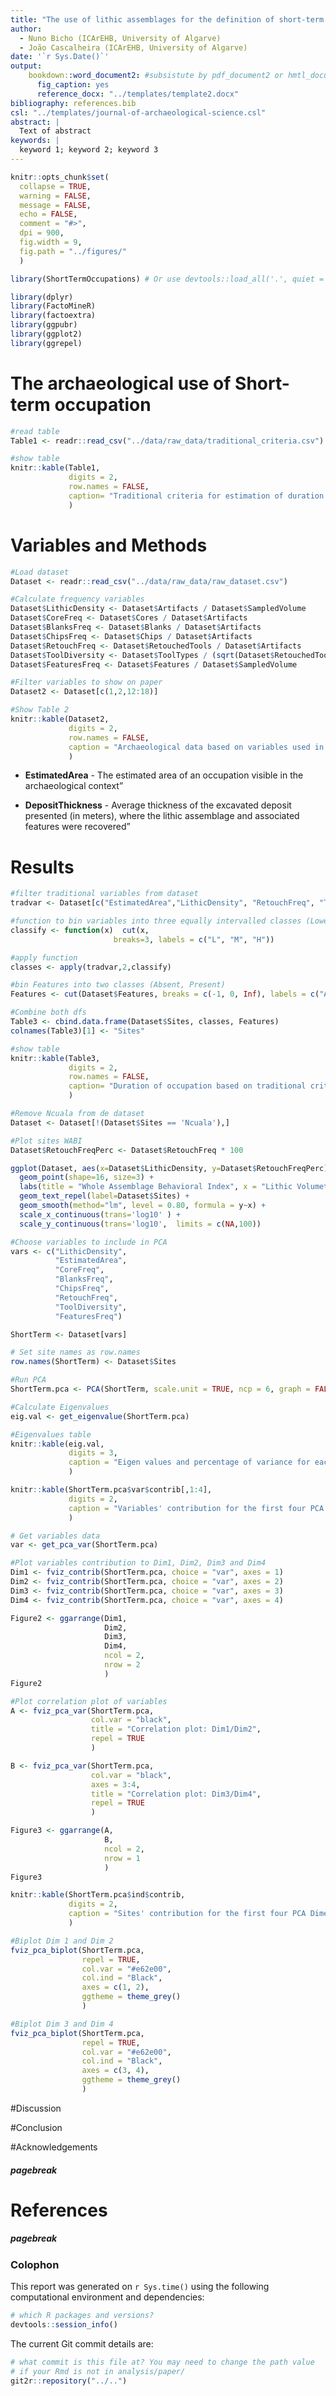 ```yaml
---
title: "The use of lithic assemblages for the definition of short-term occupations in hunter-gatherer prehistory"
author:
  - Nuno Bicho (ICArEHB, University of Algarve)
  - João Cascalheira (ICArEHB, University of Algarve)
date: '`r Sys.Date()`'
output: 
    bookdown::word_document2: #subsistute by pdf_document2 or hmtl_document2 as necessary
      fig_caption: yes
      reference_docx: "../templates/template2.docx" 
bibliography: references.bib
csl: "../templates/journal-of-archaeological-science.csl"
abstract: |
  Text of abstract
keywords: |
  keyword 1; keyword 2; keyword 3
---
```



```r
knitr::opts_chunk$set(
  collapse = TRUE,
  warning = FALSE,
  message = FALSE,
  echo = FALSE,
  comment = "#>",
  dpi = 900,
  fig.width = 9,
  fig.path = "../figures/"
  )

library(ShortTermOccupations) # Or use devtools::load_all('.', quiet = T) if your code is in script files, rather than as functions in the `/R` diretory
```

```r

library(dplyr)
library(FactoMineR)
library(factoextra)
library(ggpubr)
library(ggplot2)
library(ggrepel)

```

# The archaeological use of Short-term occupation

```r

#read table
Table1 <- readr::read_csv("../data/raw_data/traditional_criteria.csv")

#show table
knitr::kable(Table1,
             digits = 2,
             row.names = FALSE,
             caption= "Traditional criteria for estimation of duration of occupation"
             )

```


# Variables and Methods

```r

#Load dataset
Dataset <- readr::read_csv("../data/raw_data/raw_dataset.csv")

#Calculate frequency variables
Dataset$LithicDensity <- Dataset$Artifacts / Dataset$SampledVolume
Dataset$CoreFreq <- Dataset$Cores / Dataset$Artifacts
Dataset$BlanksFreq <- Dataset$Blanks / Dataset$Artifacts
Dataset$ChipsFreq <- Dataset$Chips / Dataset$Artifacts
Dataset$RetouchFreq <- Dataset$RetouchedTools / Dataset$Artifacts
Dataset$ToolDiversity <- Dataset$ToolTypes / (sqrt(Dataset$RetouchedTools))
Dataset$FeaturesFreq <- Dataset$Features / Dataset$SampledVolume

#Filter variables to show on paper
Dataset2 <- Dataset[c(1,2,12:18)]

#Show Table 2
knitr::kable(Dataset2,
             digits = 2,
             row.names = FALSE,
             caption = "Archaeological data based on variables used in this study"
             )

```

* **EstimatedArea** - The estimated area of an occupation visible in the archaeological context"

* **DepositThickness** - Average thickness of the excavated deposit presented (in meters), where the lithic assemblage and associated features were recovered"


# Results

```r

#filter traditional variables from dataset
tradvar <- Dataset[c("EstimatedArea","LithicDensity", "RetouchFreq", "ToolDiversity", "DepositThickness")]

#function to bin variables into three equally intervalled classes (Lower, Medium and High) . not for features
classify <- function(x)  cut(x, 
                       breaks=3, labels = c("L", "M", "H"))

#apply function
classes <- apply(tradvar,2,classify)

#bin Features into two classes (Absent, Present)
Features <- cut(Dataset$Features, breaks = c(-1, 0, Inf), labels = c("A", "P"))

#Combine both dfs
Table3 <- cbind.data.frame(Dataset$Sites, classes, Features)
colnames(Table3)[1] <- "Sites"

#show table
knitr::kable(Table3,
             digits = 2,
             row.names = FALSE,
             caption= "Duration of occupation based on traditional criteria (L - Low; M - Medium; H - High; A - Absent, P - Present)"
             )

```

```r

#Remove Ncuala from de dataset
Dataset <- Dataset[!(Dataset$Sites == 'Ncuala'),]

#Plot sites WABI
Dataset$RetouchFreqPerc <- Dataset$RetouchFreq * 100

ggplot(Dataset, aes(x=Dataset$LithicDensity, y=Dataset$RetouchFreqPerc)) +
  geom_point(shape=16, size=3) +
  labs(title = "Whole Assemblage Behavioral Index", x = "Lithic Volumetric Density (Artifacts/m3) (Log10)", y = "Frequency of Retouched Pieces (Log10)") +
  geom_text_repel(label=Dataset$Sites) +
  geom_smooth(method="lm", level = 0.80, formula = y~x) +
  scale_x_continuous(trans='log10' ) +
  scale_y_continuous(trans='log10',  limits = c(NA,100))

```


```r

#Choose variables to include in PCA
vars <- c("LithicDensity", 
          "EstimatedArea", 
          "CoreFreq", 
          "BlanksFreq",
          "ChipsFreq",
          "RetouchFreq", 
          "ToolDiversity", 
          "FeaturesFreq")

ShortTerm <- Dataset[vars]

# Set site names as row.names
row.names(ShortTerm) <- Dataset$Sites

#Run PCA
ShortTerm.pca <- PCA(ShortTerm, scale.unit = TRUE, ncp = 6, graph = FALSE)

```


```r

#Calculate Eigenvalues
eig.val <- get_eigenvalue(ShortTerm.pca)

#Eigenvalues table
knitr::kable(eig.val,
             digits = 3,
             caption = "Eigen values and percentage of variance for each dimension of PCA"
             )

```

```r

knitr::kable(ShortTerm.pca$var$contrib[,1:4],
             digits = 2,
             caption = "Variables' contribution for the first four PCA Dimensions"
             )

```

```r

# Get variables data
var <- get_pca_var(ShortTerm.pca)

#Plot variables contribution to Dim1, Dim2, Dim3 and Dim4
Dim1 <- fviz_contrib(ShortTerm.pca, choice = "var", axes = 1)
Dim2 <- fviz_contrib(ShortTerm.pca, choice = "var", axes = 2)
Dim3 <- fviz_contrib(ShortTerm.pca, choice = "var", axes = 3)
Dim4 <- fviz_contrib(ShortTerm.pca, choice = "var", axes = 4)

Figure2 <- ggarrange(Dim1,
                     Dim2,
                     Dim3,
                     Dim4,
                     ncol = 2,
                     nrow = 2
                     )
Figure2

```

```r

#Plot correlation plot of variables
A <- fviz_pca_var(ShortTerm.pca,
                  col.var = "black",
                  title = "Correlation plot: Dim1/Dim2",
                  repel = TRUE
                  )

B <- fviz_pca_var(ShortTerm.pca,
                  col.var = "black",
                  axes = 3:4,
                  title = "Correlation plot: Dim3/Dim4",
                  repel = TRUE
                  )

Figure3 <- ggarrange(A,
                     B,
                     ncol = 2,
                     nrow = 1
                     )
Figure3

```


```r

knitr::kable(ShortTerm.pca$ind$contrib,
             digits = 2,
             caption = "Sites' contribution for the first four PCA Dimensions"
             )

```

```r

#Biplot Dim 1 and Dim 2
fviz_pca_biplot(ShortTerm.pca,
                repel = TRUE,
                col.var = "#e62e00",
                col.ind = "Black",
                axes = c(1, 2),
                ggtheme = theme_grey()
                )

```


```r

#Biplot Dim 3 and Dim 4
fviz_pca_biplot(ShortTerm.pca,
                repel = TRUE,
                col.var = "#e62e00",
                col.ind = "Black",
                axes = c(3, 4),
                ggtheme = theme_grey()
                )

```

#Discussion

#Conclusion

#Acknowledgements



##### pagebreak


# References 
<div id="refs"></div>

##### pagebreak

### Colophon

This report was generated on `r Sys.time()` using the following computational environment and dependencies: 

```r
# which R packages and versions?
devtools::session_info()
```

The current Git commit details are:

```r
# what commit is this file at? You may need to change the path value
# if your Rmd is not in analysis/paper/
git2r::repository("../..")
```
